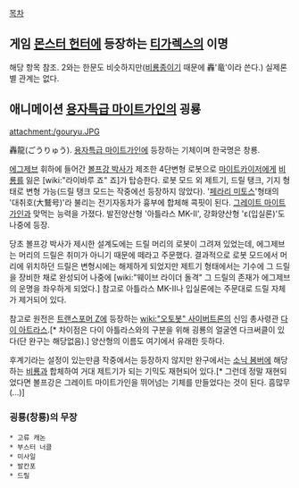 [[목차]]
== 게임 [[몬스터 헌터]]에 등장하는 [[티가렉스]]의 이명 ==
해당 항목 참조. 2와는 한문도 비슷하지만([[비룡종]]이기 때문에 轟'竜'이라 쓴다.) 실제론 별 관계는 없다.

== 애니메이션 [[용자특급 마이트가인]]의 굉룡 ==
attachment:/gouryu.JPG

轟龍(ごうりゅう). [[용자특급 마이트가인]]에 등장하는 기체이며 한국명은 창룡.

[[에그제브]] 휘하에 들어간 [[볼프강 박사]]가 제조한 4단변형 로봇으로 [[마이트카이저]]에게 [[비룡]]를 잃은 [wiki:"라이바루 죠" 죠]가 탑승한다. 로봇 모드 외 제트기, 드릴 탱크, 기지 형태로 변형 가능(드릴 탱크 모드는 작중에선 등장하지 않았다). '[http://blog.naver.com/cbrdgg/9142751 페라리 미토스]'형태의 '대취호(大鷲号)'라 불리는 전기자동차가 흉부에 합체해 콕핏이 된다. [[그레이트 마이트가인]]과 맞먹는 능력을 가졌다. 발전양산형 '아틀라스 MK-II', 강화양산형 'ε(입실론)'도 나중에 등장.

당초 볼프강 박사가 제시한 설계도에는 드릴 머리의 로봇이 그려져 있었는데, 에그제브는 머리의 드릴은 취미가 아니기 때문에 떼라고 주문했다. 결과적으로 로봇 모드에서 머리에 위치하던 드릴은 변형시에는 해제하게 되었지만 제트기 형태에서는 기수에 그 드릴을 장비한 채로 완성되어 나중에 [wiki:"웨이브 라이더 돌격" 그 드릴의 존재가 에그제브의 운명을 좌우하게 되었다.] 참고로 아틀라스 MK-II나 입실론에는 주문대로 드릴 자체가 제거되어 있다.

참고로 원전은 [[트랜스포머 Z]]에 등장하는 [[wiki:"오토봇" 사이버트론]]의 신임 총사령관 [[다이 아트라스]].[* 차이점은 다이 아틀라스와의 구분을 위해 굉룡의 얼굴엔 다크써클이 있다(단 완구는 해당없음).] 양산형의 이름도 여기에서 유래한 듯하다.

후계기라는 설정이 있는만큼 작중에서는 등장하지 않지만 완구에서는 [[소닉 봄버]]에 해당하는 [[비룡]]과 합체하여 거대 제트기가 되는 기믹도 재현되어 있다.[* 그런데 정말 재현되었다면 볼프강은 그레이트 마이트가인을 뛰어넘는 기체를 만들었다는 것이 된다. 흠많무(...)]
=== 굉룡(창룡)의 무장 ===
 * 고류 캐논 
 * 부스터 너클
 * 미사일
 * 발칸포
 * 드릴 
